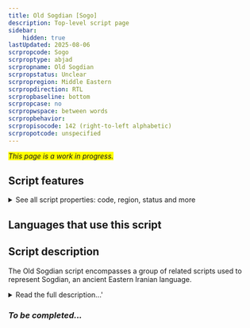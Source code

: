 ```yaml
---
title: Old Sogdian [Sogo]
description: Top-level script page
sidebar:
    hidden: true
lastUpdated: 2025-08-06
scrpropcode: Sogo
scrproptype: abjad
scrpropname: Old Sogdian
scrpropstatus: Unclear
scrpropregion: Middle Eastern
scrpropdirection: RTL
scrpropbaseline: bottom
scrpropcase: no
scrpropwspace: between words
scrpropbehavior: 
scrpropisocode: 142 (right-to-left alphabetic)
scrpropotcode: unspecified
---
```


<span style='background-color:yellow'>_This page is a work in progress._</span>


## Script features

<details>
<summary> See all script properties: code, region, status and more</summary>
<ScriptInfo />
</details>

## Languages that use this script

<WsList script='Sogo' wsMax='5' />

## Script description

The Old Sogdian script encompasses a group of related scripts used to represent Sogdian, an ancient Eastern Iranian language.

<details><summary>Read the full description...'</summary>_Not yet available._</details>

### _To be completed..._


